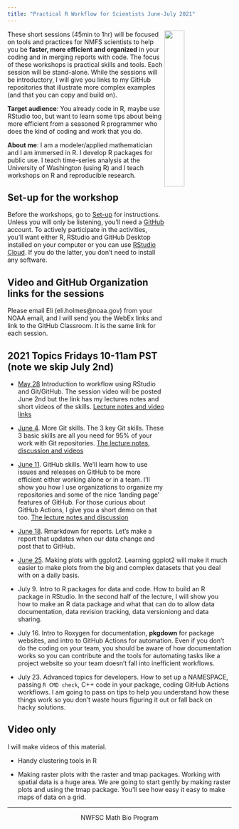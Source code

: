 ```yaml
---
title: "Practical R Workflow for Scientists June-July 2021"
---
```


<img style="float: right;" src="images/tools-logo-transparent.png" width=30%>

These short sessions (45min to 1hr) will be focused on tools and practices for NMFS scientists to help you be **faster, more efficient and organized** in your coding and in merging reports with code. The focus of these workshops is practical skills and tools. Each session will be stand-alone. While the sessions will be introductory, I will give you links to my GitHub repositories that illustrate more complex examples (and that you can copy and build on).

**Target audience**: You already code in R, maybe use RStudio too, but want to learn some tips about being more efficient from a seasoned R programmer who does the kind of coding and work that you do.

**About me**: I am a modeler/applied mathematician and I am immersed in R. I develop R packages for public use. I teach time-series analysis at the University of Washington (using R) and I teach workshops on R and reproducible research.

## Set-up for the workshop

Before the workshops, go to [Set-up](set-up.html) for instructions. Unless you will only be listening, you'll need a [GitHub](https://github.com/) account. To actively participate in the activities, you'll want either R, RStudio and GitHub Desktop installed on your computer or you can use [RStudio Cloud](https://rstudio.cloud/). If you do the latter, you don't need to install any software.

## Video and GitHub Organization links for the sessions

Please email Eli (eli.holmes@noaa.gov) from your NOAA email, and I will send you the WebEx links and link to the GitHub Classroom. It is the same link for each session.

## 2021 Topics Fridays 10-11am PST (note we skip July 2nd)

* [May 28](week1.html) Introduction to workflow using RStudio and Git/GitHub. The session video will be posted June 2nd but the link has my lectures notes and short videos of the skills. [Lecture notes and video links](week1.html)

* [June 4](week2.html). More Git skills. The 3 key Git skills. These 3 basic skills are all you need for 95% of your work with Git repositories. [The lecture notes, discussion and videos](week2.html)

* [June 11](week3.html). GitHub skills. We'll learn how to use issues and releases on GitHub to be more efficient either working alone or in a team. I'll show you how I use organizations to organize my repositories and some of the nice 'landing page' features of GitHub. For those curious about GitHub Actions, I give you a short demo on that too. [The lecture notes and discussion](week3.html)

* [June 18](week4.html). Rmarkdown for reports. Let's make a report that updates when our data change and post that to GitHub.

* [June 25](week5.html). Making plots with ggplot2. Learning ggplot2 will make it much easier to make plots from the big and complex datasets that you deal with on a daily basis.

* July 9. Intro to R packages for data and code. How to build an R package in RStudio. In the second half of the lecture, I will show you how to make an R data package and what that can do to allow data documentation, data revision tracking, data versioniong and data sharing.

* July 16. Intro to Roxygen for documentation, **pkgdown** for package websites, and intro to GitHub Actions for automation. Even if you don't do the coding on your team, you should be aware of how documentation works so you can contribute and the tools for automating tasks like a project website so your team doesn't fall into inefficient workflows.

* July 23. Advanced topics for developers. How to set up a NAMESPACE, passing `R CMD check`, C++ code in your package, coding GitHub Actions workflows. I am going to pass on tips to help you understand how these things work so you don't waste hours figuring it out or fall back on hacky solutions.

## Video only

I will make videos of this material.

* Handy clustering tools in R

* Making raster plots with the raster and tmap packages. Working with spatial data is a huge area. We are going to start gently by making raster plots and using the tmap package. You'll see how easy it easy to make maps of data on a grid.



<!--
Requests

ggplot
Bayesian stats
tidyverse verbs
collaboration with github/gitlab
tidyverse world.

-->

<hr>

<div style="text-align: center">
<i class="fas fa-cubes"></i> NWFSC Math Bio Program <i class="fas fa-cubes"></i>
</div>
